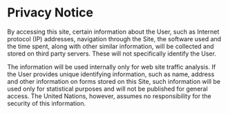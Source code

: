 # Privacy Notice

By accessing this site, certain information about the User, such as Internet protocol (IP) addresses, navigation through the Site, the software used and the time spent, along with other similar information, will be collected and stored on third party servers. These will not specifically identify the User.

The information will be used internally only for web site traffic analysis. If the User provides unique identifying information, such as name, address and other information on forms stored on this Site, such information will be used only for statistical purposes and will not be published for general access. The United Nations, however, assumes no responsibility for the security of this information.

